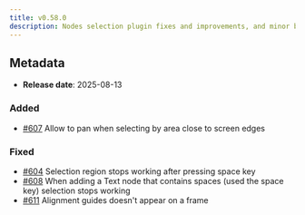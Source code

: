 ```yaml
---
title: v0.58.0
description: Nodes selection plugin fixes and improvements, and minor bugfix on Edges and Distance plugin (for elements on frames)
---
```


## Metadata

- **Release date**: 2025-08-13

### Added

- [#607](https://github.com/InditexTech/weavejs/issues/607) Allow to pan when selecting by area close to screen edges

### Fixed

- [#604](https://github.com/InditexTech/weavejs/issues/604) Selection region stops working after pressing space key
- [#608](https://github.com/InditexTech/weavejs/issues/608) When adding a Text node that contains spaces (used the space key) selection stops working
- [#611](https://github.com/InditexTech/weavejs/issues/611) Alignment guides doesn't appear on a frame
